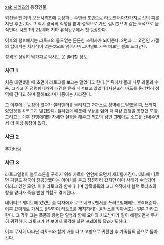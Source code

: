 


[[xak 시리즈]]의 등장인물.


외전을 뺀 거의 모든시리즈에 등장하는 주연급 조연으로 라토크와 마찬가지로 신의 피를 지닌 후손이다. 그 역시 왕국의 칙명을 받아 성역으로 가던 길이었으며 같은 목적으로 움직인다. 샤크 1의 2장부터 지하 유적입구에서 첫 등장한다.

이후의 행보에서는 라토크의 둘도없는 든든한 조력자가 되어준다. 2편과 그 외전인 가젤의 탑에서는 처자식이 있는것으로 밝혀지며 그야말로 가족 바보인 걸로 드러난다.

성격은 상당히 막가파로 픽시도 못 말려할 정도.

=== 샤크 1 ===

처음 대면했을 때 초면에 라토크를 보고는 멀었다고 한다.[* 뒤에서 몰래 나무 괴물과 수룡, 그리고 존,정령형제와의 대결을 몰래 지켜보고 있었다.]자신또한 바도를 물리치러 성역에 간다고 하며 잘해보라며 나중에는 사라진다.

그 이후에는 등장이 없다가 샐러맨더를 물리치고 가까스로 성역에 도달했을 때, 쓰러져 있던것을 라토크가 발견한다. 샐러맨더 때문에 부상을 입어 더 이상 진행을 못했던 모양. 그리고는 이후 진행에대한 자세한 설명을 해주고 최고의 검인 그레이트 소드를 건네주면서 더 이상 등장이 없다.


=== 샤크 2 ===

[[추가바람]]


=== 샤크 3 ===

라토크일행이 블루스톤을 구하기 위해 가로아 연안에 오면서 재회를가진다. 대화에 따르면 파랜드 왕국이 침공당했다는 이야기를 듣고 참전하러 갔지만 이미 사태가 수습되어 이러고 있던 모양. 이후 라토크와 함께다니며 암흑대륙의 고대 유적에서 블랙 로터스의 향을 맡다가 죽을 뻔한 위험도 겪게된다.

네이티브 게이트에 있었던 좀 디자에와 로브 네크로맨서를 쓰러뜨릴때에도 조력해준다. 이후 요마계로 가서도 활약하며 라토크를 제지하려던 윤카스를 막아서고는 얼른 가라고 한다. 그 직후 그는 폭풍의 용병단 일행과 함께 요마와 치고받다가 일이 해결되면서 무사히 귀환한다. 라토크가 안 보여서 울적해 하던 프레이를 달래기도한다. 

이후 무사히 나타난 라토크와 함께 배를 타고 고향으로 귀환한 후 가족들의 품으로 돌아간다.
